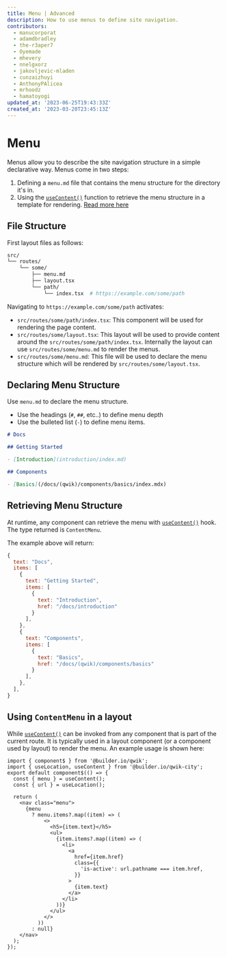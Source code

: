 ```yaml
---
title: Menu | Advanced
description: How to use menus to define site navigation.
contributors:
  - manucorporat
  - adamdbradley
  - the-r3aper7
  - Oyemade
  - mhevery
  - nnelgxorz
  - jakovljevic-mladen
  - cunzaizhuyi
  - AnthonyPAlicea
  - mrhoodz
  - hamatoyogi
updated_at: '2023-06-25T19:43:33Z'
created_at: '2023-03-20T23:45:13Z'
---
```


# Menu

Menus allow you to describe the site navigation structure in a simple declarative way. Menus come in two steps:

1. Defining a `menu.md` file that contains the menu structure for the directory it's in.
2. Using the [`useContent()`](/docs/(qwikcity)/api/index.mdx#usecontent) function to retrieve the menu structure in a template for rendering. [Read more here](/docs/(qwikcity)/api/index.mdx#usecontent)

## File Structure

First layout files as follows:

```bash
src/
└── routes/
    └── some/
        ├── menu.md
        ├── layout.tsx
        └── path/
            └── index.tsx  # https://example.com/some/path
```

Navigating to `https://example.com/some/path` activates:

- `src/routes/some/path/index.tsx`: This component will be used for rendering the page content.
- `src/routes/some/layout.tsx`: This layout will be used to provide content around the `src/routes/some/path/index.tsx`. Internally the layout can use `src/routes/some/menu.md` to render the menus.
- `src/routes/some/menu.md`: This file will be used to declare the menu structure which will be rendered by `src/routes/some/layout.tsx`.

## Declaring Menu Structure

Use `menu.md` to declare the menu structure.

- Use the headings (`#`, `##`, etc..) to define menu depth
- Use the bulleted list (`-`) to define menu items.

```markdown title="src/route/some/menu.md"
# Docs

## Getting Started

- [Introduction](introduction/index.md)

## Components

- [Basics](/docs/(qwik)/components/basics/index.mdx)
```

## Retrieving Menu Structure

At runtime, any component can retrieve the menu with [`useContent()`](/docs/(qwikcity)/api/index.mdx#usecontent) hook. The type returned is `ContentMenu`.

The example above will return:

```javascript
{
  text: "Docs",
  items: [
    {
      text: "Getting Started",
      items: [
        {
          text: "Introduction",
          href: "/docs/introduction"
        }
      ],
    },
    {
      text: "Components",
      items: [
        {
          text: "Basics",
          href: "/docs/(qwik)/components/basics"
        }
      ],
    },
  ],
}
```

## Using `ContentMenu` in a layout

While [`useContent()`](/docs/(qwikcity)/api/index.mdx#usecontent) can be invoked from any component that is part of the current route. It is typically used in a layout component (or a component used by layout) to render the menu. An example usage is shown here:

```tsx
import { component$ } from '@builder.io/qwik';
import { useLocation, useContent } from '@builder.io/qwik-city';
export default component$(() => {
  const { menu } = useContent();
  const { url } = useLocation();

  return (
    <nav class="menu">
      {menu
        ? menu.items?.map((item) => (
            <>
              <h5>{item.text}</h5>
              <ul>
                {item.items?.map((item) => (
                  <li>
                    <a
                      href={item.href}
                      class={{
                        'is-active': url.pathname === item.href,
                      }}
                    >
                      {item.text}
                    </a>
                  </li>
                ))}
              </ul>
            </>
          ))
        : null}
    </nav>
  );
});
```
